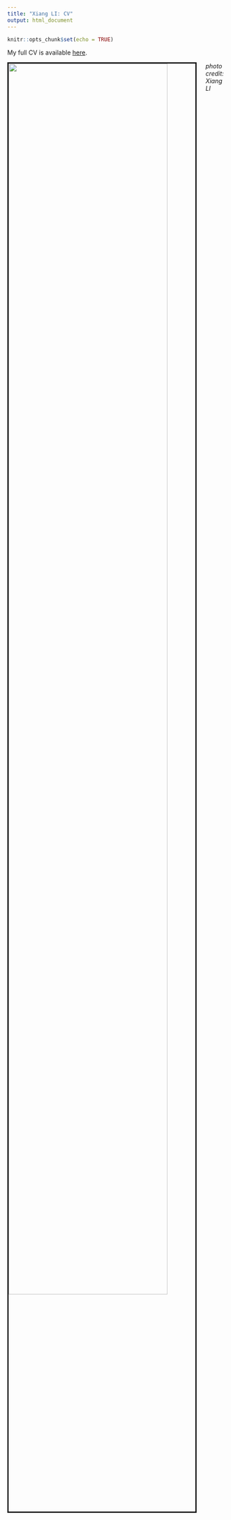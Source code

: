 ```yaml
---
title: "Xiang LI: CV"
output: html_document
---
```


```r
knitr::opts_chunk$set(echo = TRUE)
```

My full CV is available [here](files/Xiang-LI_CV.pdf).

<img src="images/IMG_0830.jpg" style="width:85%; border:3px solid; margin-right: 20px" align="left">

_photo credit: Xiang LI_